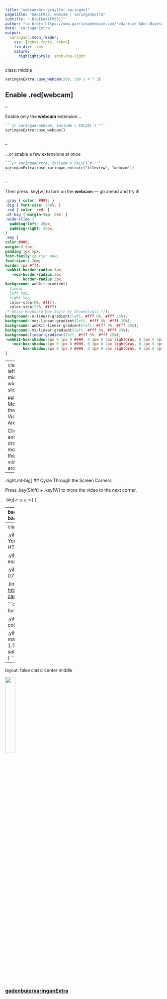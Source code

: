 ```yaml
---
title: "webcam<br>.gray[for xaringan]"
pagetitle: "&#x1F933; webcam | xaringanExtra"
subtitle: ".big[&#x1F933;]"
author: "<a href='https://www.garrickadenbuie.com/'>Garrick Aden-Buie<a>"
date: 'xaringanExtra'
output:
  xaringan::moon_reader:
    css: [robot-fonts, robot]
    lib_dir: libs
    nature:
      highlightStyle: atom-one-light
---
```


class: middle

```r
xaringanExtra::use_webcam(300, 300 / 4 * 3)
```

## Enable .red[webcam]

--

Enable only the **webcam** extension...

````markdown
```{r xaringan-webcam, include = FALSE}`r ''`
xaringanExtra::use_webcam()
```
````

--

...or enable a few extensions at once

````markdown
```{r xaringanExtra, include = FALSE}`r ''`
xaringanExtra::use_xaringan_extra(c("tileview", "webcam"))
```
````

--

Then press .key[w] to turn on the **webcam** — go ahead and try it!

```css
.gray { color: #999; }
.big { font-size: 200%; }
.red { color: red; }
.mt-big { margin-top: 6em; }
.wide-slide {
  padding-left: 20px;
  padding-right: 20px;
}
.key {
color:#000;
margin:0 5px;
padding:1px 5px;
font-family:courier new;
font-size:1.2em;
border:1px #fff;
-webkit-border-radius:3px;
   -moz-border-radius:3px;
        border-radius:3px;
background:-webkit-gradient(
  linear,
  left top,
  right top,
  color-stop(0%, #fff),
  color-stop(25%, #fff)
/* White Keyboard Key Style by Showeblogin */);
background:-o-linear-gradient(left, #fff 0%, #fff 25%);
background:-moz-linear-gradient(left, #fff 0%, #fff 25%);
background:-webkit-linear-gradient(left, #fff 0%, #fff 25%);
background:-ms-linear-gradient(left, #fff 0%, #fff 25%);
background:linear-gradient(left, #fff 0%, #fff 25%);
-webkit-box-shadow:1px 0 1px 0 #999, 0 2px 0 2px lightGray, 0 2px 0 3px #666;
   -moz-box-shadow:1px 0 1px 0 #999, 0 2px 0 2px lightGray, 0 2px 0 3px #666;
        box-shadow:1px 0 1px 0 #999, 0 2px 0 2px lightGray, 0 2px 0 3px #666;
}
```

---
class: left middle wide-slide

## Move the Video Around

Click and drag to move the video around.

--

.right.mt-big[
## Cycle Through the Screen Corners

Press .key[Shift] + .key[W] to move the video to the next corner.

.big[&#x2197;&#xFE0F; &#x2198;&#xFE0F; &#x2199;&#xFE0F; &#x2196;&#xFE0F;]
]

---
background-image: url('yihui.jpg')
background-size: cover

```css
#arrow path {
  fill: white;
}

#arrow {
  transform: rotateY(180deg) scale(0.5);
  position: absolute;
  top: -30px;
  right: 210px;
}

.the-real-hero {
	color: white;
	font-size: 2.5em;
	position: absolute;
	top: 230px;
	right: 50px;
}
```

<div class="the-real-hero">the real hero</div>

<svg version="1.1" id="arrow" xmlns="http://www.w3.org/2000/svg" xmlns:xlink="http://www.w3.org/1999/xlink" x="0px" y="0px"
	 width="370.353px" height="370.353px" viewBox="0 0 370.353 370.353" style="enable-background:new 0 0 370.353 370.353;"
	 xml:space="preserve">
<g>
	<path d="M368.432,166.578c-23.256-19.584-42.84-42.84-63.648-64.872c-11.016-11.628-28.151-34.884-46.512-36.108
		c-1.224-1.836-3.06-3.06-7.344-2.448c-2.448,0.612-4.284,2.448-4.896,4.896c-3.672,14.076-3.06,28.764-3.06,43.452
		c-53.856-7.344-116.893,19.584-159.732,48.348C36.115,191.057-0.605,243.078,0.007,301.217c0,2.448,1.836,3.672,3.672,4.284
		c1.836,1.836,4.284,2.448,6.732,1.224c70.992-50.184,145.044-94.247,235.009-78.947h0.611c-5.508,17.748-6.119,37.943-6.119,56.304
		c0,5.508,4.896,7.344,8.567,6.732c1.836,2.447,6.12,4.283,9.18,1.224c40.393-33.66,84.456-71.604,111.385-117.503
		C370.88,172.698,370.88,168.414,368.432,166.578z M348.235,183.102c-10.403,15.3-23.868,28.764-37.332,42.228
		c-18.359,18.36-39.168,34.272-56.916,53.244c0-16.524-0.611-33.048,0.612-50.185c0-1.836-0.612-3.06-1.836-3.672
		c1.836-3.672,1.224-8.567-3.672-9.792c-88.741-18.972-170.749,23.256-239.292,77.112c9.18-53.856,41.004-94.248,86.904-124.848
		s93.637-36.72,146.269-42.84v0.612c-0.612,4.896,7.344,5.508,8.568,1.224c0-1.224,0.611-1.836,0.611-3.06
		c3.672-1.836,4.896-6.732,1.836-8.568c1.836-9.792,2.448-19.584,3.672-29.376c0-1.836,0.612-4.896,1.225-7.956
		c7.956,10.404,21.42,19.584,30.6,28.764c17.748,18.36,34.272,37.944,52.632,56.304
		C351.907,170.862,356.191,170.862,348.235,183.102z"/>
</g>
</svg>

---
class: center middle

.yihui-title[
Embed a Live Video of Yourself Through Your Camera in HTML5 Slides
]

.yihui-subtitle[
with a xaringan example
]

.yihui-author[
Yihui Xi / 2017-12-07
]

.link[
<https://yihui.org/en/2017/12/html5-camera/>
]

```css
.yihui-title {
  font-family: serif;
  font-size: 44px;
}

.yihui-subtitle {
  font-family: serif;
  color: #666;
}

.yihui-author {
  font-family: serif;
  margin-top: 3em;
  padding-bottom: 1.5em;
  border: ;
  border-bottom: 1px solid #888;
  margin-bottom: 2.5em;
}
```

---
layout: false
class: center middle

<img src="https://github.githubassets.com/images/modules/logos_page/GitHub-Mark.png" width="25%" />

### [gadenbuie/xaringanExtra](https://github.com/gadenbuie/xaringanExtra)
